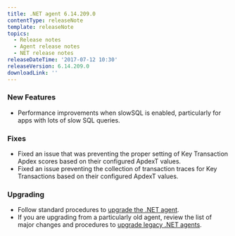 ```yaml
---
title: .NET agent 6.14.209.0
contentType: releaseNote
template: releaseNote
topics:
  - Release notes
  - Agent release notes
  - NET release notes
releaseDateTime: '2017-07-12 10:30'
releaseVersion: 6.14.209.0
downloadLink: ''
---
```


### New Features

* Performance improvements when slowSQL is enabled, particularly for apps with lots of slow SQL queries.

### Fixes

* Fixed an issue that was preventing the proper setting of Key Transaction Apdex scores based on their configured ApdexT values.
* Fixed an issue preventing the collection of transaction traces for Key Transactions based on their configured ApdexT values.

### Upgrading

* Follow standard procedures to [upgrade the .NET agent](/docs/agents/net-agent/installation-configuration/upgrade-net-agent).
* If you are upgrading from a particularly old agent, review the list of major changes and procedures to [upgrade legacy .NET agents](/docs/agents/net-agent/troubleshooting/upgrade-legacy-net-agents).
